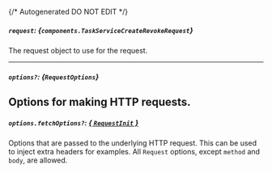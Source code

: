 {/* Autogenerated DO NOT EDIT  */}

##### `request`: *{`components.TaskServiceCreateRevokeRequest`}*
The request object to use for the request.

<Collapsible openLabel={Labels.showProperties} closeLabel={Labels.hideProperties}>
  <TaskServiceCreateRevokeRequest />
</Collapsible>

---
##### `options?`: *{`RequestOptions`}*
Options for making HTTP requests.
---
##### `options.fetchOptions?`: [*{ `RequestInit` }*](https://developer.mozilla.org/en-US/docs/Web/API/Request/Request#options)
Options that are passed to the underlying HTTP request. This can be used to inject extra headers for examples. All `Request` options, except `method` and `body`, are allowed.

